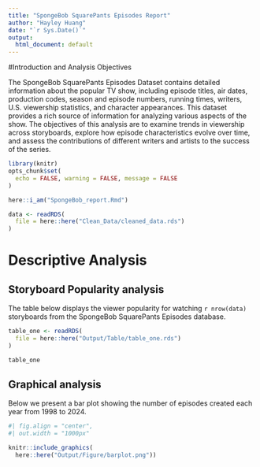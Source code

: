 ```yaml
---
title: "SpongeBob SquarePants Episodes Report"
author: "Hayley Huang"
date: "`r Sys.Date()`"
output:
  html_document: default
---
```


#Introduction and Analysis Objectives

The SpongeBob SquarePants Episodes Dataset contains detailed information about the popular TV show, including episode titles, air dates, production codes, season and episode numbers, running times, writers, U.S. viewership statistics, and character appearances. This dataset provides a rich source of information for analyzing various aspects of the show. The objectives of this analysis are to examine trends in viewership across storyboards, explore how episode characteristics evolve over time, and assess the contributions of different writers and artists to the success of the series.

```r
library(knitr)
opts_chunk$set(
  echo = FALSE, warning = FALSE, message = FALSE
)
```

```r
here::i_am("SpongeBob_report.Rmd")

data <- readRDS(
  file = here::here("Clean_Data/cleaned_data.rds")
)
```

# Descriptive Analysis

## Storyboard Popularity analysis

The table below displays the viewer popularity for watching `r nrow(data)` storyboards from the SpongeBob SquarePants Episodes database.
```r
table_one <- readRDS(
  file = here::here("Output/Table/table_one.rds")
)

table_one

```

## Graphical analysis

Below we present a bar plot showing the number of episodes created each year from 1998 to 2024.

```r
#| fig.align = "center",
#| out.width = "1000px"

knitr::include_graphics(
  here::here("Output/Figure/barplot.png"))
  
```


